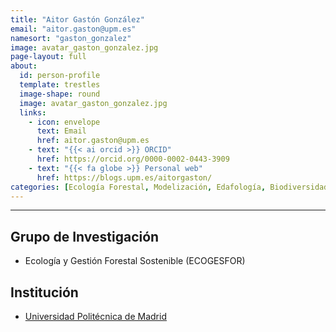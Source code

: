 ```yaml
---
title: "Aitor Gastón González"
email: "aitor.gaston@upm.es"  
namesort: "gaston_gonzalez"
image: avatar_gaston_gonzalez.jpg
page-layout: full
about: 
  id: person-profile
  template: trestles
  image-shape: round
  image: avatar_gaston_gonzalez.jpg
  links:
    - icon: envelope
      text: Email
      href: aitor.gaston@upm.es
    - text: "{{< ai orcid >}} ORCID"
      href: https://orcid.org/0000-0002-0443-3909
    - text: "{{< fa globe >}} Personal web"
      href: https://blogs.upm.es/aitorgaston/
categories: [Ecología Forestal, Modelización, Edafología, Biodiversidad]
---
```

 
<hr>

:::{#person-profile}

## Grupo de Investigación
- Ecología y Gestión Forestal Sostenible (ECOGESFOR)

## Institución
- [Universidad Politécnica de Madrid](https://www.upm.es/)

:::
